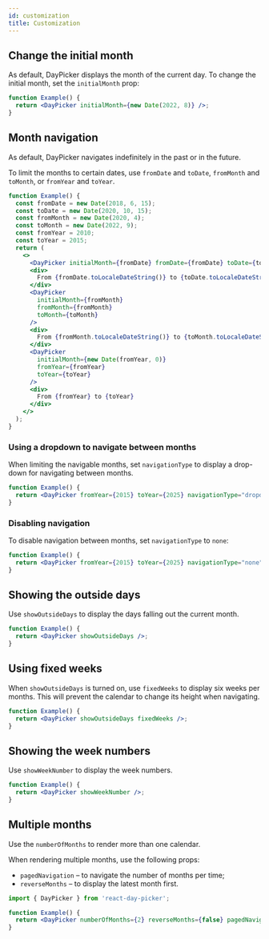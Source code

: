 ```yaml
---
id: customization
title: Customization
---
```


## Change the initial month

As default, DayPicker displays the month of the current day. To change the
initial month, set the `initialMonth` prop:

```jsx showOutput open=no
function Example() {
  return <DayPicker initialMonth={new Date(2022, 8)} />;
}
```

## Month navigation

As default, DayPicker navigates indefinitely in the past or in the future.

To limit the months to certain dates, use `fromDate` and `toDate`, `fromMonth`
and `toMonth`, or `fromYear` and `toYear`.

```jsx showOutput open=no
function Example() {
  const fromDate = new Date(2018, 6, 15);
  const toDate = new Date(2020, 10, 15);
  const fromMonth = new Date(2020, 4);
  const toMonth = new Date(2022, 9);
  const fromYear = 2010;
  const toYear = 2015;
  return (
    <>
      <DayPicker initialMonth={fromDate} fromDate={fromDate} toDate={toDate} />
      <div>
        From {fromDate.toLocaleDateString()} to {toDate.toLocaleDateString()}
      </div>
      <DayPicker
        initialMonth={fromMonth}
        fromMonth={fromMonth}
        toMonth={toMonth}
      />
      <div>
        From {fromMonth.toLocaleDateString()} to {toMonth.toLocaleDateString()}
      </div>
      <DayPicker
        initialMonth={new Date(fromYear, 0)}
        fromYear={fromYear}
        toYear={toYear}
      />
      <div>
        From {fromYear} to {toYear}
      </div>
    </>
  );
}
```

### Using a dropdown to navigate between months

When limiting the navigable months, set `navigationType` to display a drop-down
for navigating between months.

```jsx showOutput open=no
function Example() {
  return <DayPicker fromYear={2015} toYear={2025} navigationType="dropdown" />;
}
```

### Disabling navigation

To disable navigation between months, set `navigationType` to `none`:

```jsx showOutput open=no
function Example() {
  return <DayPicker fromYear={2015} toYear={2025} navigationType="none" />;
}
```

## Showing the outside days

Use `showOutsideDays` to display the days falling out the current month.

```jsx showOutput open=no
function Example() {
  return <DayPicker showOutsideDays />;
}
```

## Using fixed weeks

When `showOutsideDays` is turned on, use `fixedWeeks` to display six weeks per
months. This will prevent the calendar to change its height when navigating.

```jsx showOutput open=no
function Example() {
  return <DayPicker showOutsideDays fixedWeeks />;
}
```

## Showing the week numbers

Use `showWeekNumber` to display the week numbers.

```jsx showOutput open=no
function Example() {
  return <DayPicker showWeekNumber />;
}
```

## Multiple months

Use the `numberOfMonths` to render more than one calendar.

When rendering multiple months, use the following props:

- `pagedNavigation` – to navigate the number of months per time;
- `reverseMonths` – to display the latest month first.

```jsx showOutput open=no
import { DayPicker } from 'react-day-picker';

function Example() {
  return <DayPicker numberOfMonths={2} reverseMonths={false} pagedNavigation />;
}
```
